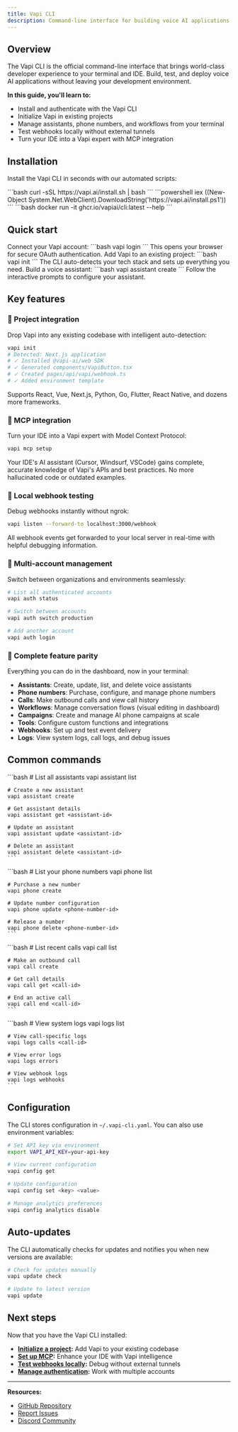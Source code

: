 ```yaml
---
title: Vapi CLI
description: Command-line interface for building voice AI applications faster
---
```


## Overview

The Vapi CLI is the official command-line interface that brings world-class developer experience to your terminal and IDE. Build, test, and deploy voice AI applications without leaving your development environment.

**In this guide, you'll learn to:**
- Install and authenticate with the Vapi CLI
- Initialize Vapi in existing projects
- Manage assistants, phone numbers, and workflows from your terminal
- Test webhooks locally without external tunnels
- Turn your IDE into a Vapi expert with MCP integration

## Installation

Install the Vapi CLI in seconds with our automated scripts:

<Tabs>
  <Tab title="macOS/Linux">
    ```bash
    curl -sSL https://vapi.ai/install.sh | bash
    ```
  </Tab>
  <Tab title="Windows">
    ```powershell
    iex ((New-Object System.Net.WebClient).DownloadString('https://vapi.ai/install.ps1'))
    ```
  </Tab>
  <Tab title="Docker">
    ```bash
    docker run -it ghcr.io/vapiai/cli:latest --help
    ```
  </Tab>
</Tabs>

## Quick start

<Steps>
  <Step title="Authenticate">
    Connect your Vapi account:
    ```bash
    vapi login
    ```
    This opens your browser for secure OAuth authentication.
  </Step>
  
  <Step title="Initialize your project">
    Add Vapi to an existing project:
    ```bash
    vapi init
    ```
    The CLI auto-detects your tech stack and sets up everything you need.
  </Step>
  
  <Step title="Create your first assistant">
    Build a voice assistant:
    ```bash
    vapi assistant create
    ```
    Follow the interactive prompts to configure your assistant.
  </Step>
</Steps>

## Key features

### 🚀 Project integration

Drop Vapi into any existing codebase with intelligent auto-detection:

```bash
vapi init
# Detected: Next.js application
# ✓ Installed @vapi-ai/web SDK
# ✓ Generated components/VapiButton.tsx
# ✓ Created pages/api/vapi/webhook.ts
# ✓ Added environment template
```

Supports React, Vue, Next.js, Python, Go, Flutter, React Native, and dozens more frameworks.

### 🤖 MCP integration

Turn your IDE into a Vapi expert with Model Context Protocol:

```bash
vapi mcp setup
```

Your IDE's AI assistant (Cursor, Windsurf, VSCode) gains complete, accurate knowledge of Vapi's APIs and best practices. No more hallucinated code or outdated examples.

### 🔗 Local webhook testing

Debug webhooks instantly without ngrok:

```bash
vapi listen --forward-to localhost:3000/webhook
```

All webhook events get forwarded to your local server in real-time with helpful debugging information.

### 🔐 Multi-account management

Switch between organizations and environments seamlessly:

```bash
# List all authenticated accounts
vapi auth status

# Switch between accounts
vapi auth switch production

# Add another account
vapi auth login
```

### 📱 Complete feature parity

Everything you can do in the dashboard, now in your terminal:

- **Assistants**: Create, update, list, and delete voice assistants
- **Phone numbers**: Purchase, configure, and manage phone numbers
- **Calls**: Make outbound calls and view call history
- **Workflows**: Manage conversation flows (visual editing in dashboard)
- **Campaigns**: Create and manage AI phone campaigns at scale
- **Tools**: Configure custom functions and integrations
- **Webhooks**: Set up and test event delivery
- **Logs**: View system logs, call logs, and debug issues

## Common commands

<AccordionGroup>
  <Accordion title="Assistant management">
    ```bash
    # List all assistants
    vapi assistant list
    
    # Create a new assistant
    vapi assistant create
    
    # Get assistant details
    vapi assistant get <assistant-id>
    
    # Update an assistant
    vapi assistant update <assistant-id>
    
    # Delete an assistant
    vapi assistant delete <assistant-id>
    ```
  </Accordion>
  
  <Accordion title="Phone number management">
    ```bash
    # List your phone numbers
    vapi phone list
    
    # Purchase a new number
    vapi phone create
    
    # Update number configuration
    vapi phone update <phone-number-id>
    
    # Release a number
    vapi phone delete <phone-number-id>
    ```
  </Accordion>
  
  <Accordion title="Call operations">
    ```bash
    # List recent calls
    vapi call list
    
    # Make an outbound call
    vapi call create
    
    # Get call details
    vapi call get <call-id>
    
    # End an active call
    vapi call end <call-id>
    ```
  </Accordion>
  
  <Accordion title="Debugging and logs">
    ```bash
    # View system logs
    vapi logs list
    
    # View call-specific logs
    vapi logs calls <call-id>
    
    # View error logs
    vapi logs errors
    
    # View webhook logs
    vapi logs webhooks
    ```
  </Accordion>
</AccordionGroup>

## Configuration

The CLI stores configuration in `~/.vapi-cli.yaml`. You can also use environment variables:

```bash
# Set API key via environment
export VAPI_API_KEY=your-api-key

# View current configuration
vapi config get

# Update configuration
vapi config set <key> <value>

# Manage analytics preferences
vapi config analytics disable
```

## Auto-updates

The CLI automatically checks for updates and notifies you when new versions are available:

```bash
# Check for updates manually
vapi update check

# Update to latest version
vapi update
```

## Next steps

Now that you have the Vapi CLI installed:

- **[Initialize a project](/cli/project-integration):** Add Vapi to your existing codebase
- **[Set up MCP](/cli/mcp-integration):** Enhance your IDE with Vapi intelligence
- **[Test webhooks locally](/cli/webhook-testing):** Debug without external tunnels
- **[Manage authentication](/cli/authentication):** Work with multiple accounts

---

**Resources:**
- [GitHub Repository](https://github.com/VapiAI/cli)
- [Report Issues](https://github.com/VapiAI/cli/issues)
- [Discord Community](https://discord.gg/vapi) 